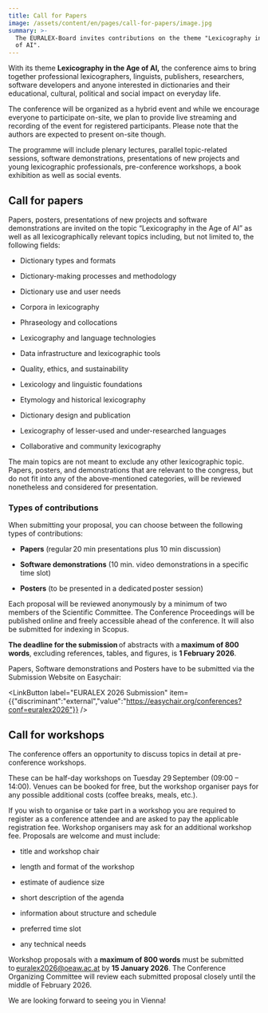 ```yaml
---
title: Call for Papers
image: /assets/content/en/pages/call-for-papers/image.jpg
summary: >-
  The EURALEX-Board invites contributions on the theme "Lexicography in the age
  of AI".
---
```

With its theme **Lexicography in the Age of AI,** the conference aims to bring together professional lexicographers, linguists, publishers, researchers, software developers and anyone interested in dictionaries and their educational, cultural, political and social impact on everyday life. 

The conference will be organized as a hybrid event and while we encourage everyone to participate on-site, we plan to provide live streaming and recording of the event for registered participants. Please note that the authors are expected to present on-site though. 

The programme will include plenary lectures, parallel topic-related sessions, software demonstrations, presentations of new projects and young lexicographic professionals, pre-conference workshops, a book exhibition as well as social events. 

## Call for papers

Papers, posters, presentations of new projects and software demonstrations are invited on the topic “Lexicography in the Age of AI” as well as all lexicographically relevant topics including, but not limited to, the following fields: 

* Dictionary types and formats 

- Dictionary-making processes and methodology 

* Dictionary use and user needs  

- Corpora in lexicography  

* Phraseology and collocations  

- Lexicography and language technologies  

* Data infrastructure and lexicographic tools  

- Quality, ethics, and sustainability  

* Lexicology and linguistic foundations  

- Etymology and historical lexicography  

* Dictionary design and publication  

- Lexicography of lesser-used and under-researched languages  

* Collaborative and community lexicography 

The main topics are not meant to exclude any other lexicographic topic. Papers, posters, and demonstrations that are relevant to the congress, but do not fit into any of the above-mentioned categories, will be reviewed nonetheless and considered for presentation.  

### Types of contributions

When submitting your proposal, you can choose between the following types of contributions: 

* **Papers** (regular 20 min presentations plus 10 min discussion) 

- **Software demonstrations** (10 min. video demonstrations in a specific time slot) 

* **Posters** (to be presented in a dedicated poster session) 

Each proposal will be reviewed anonymously by a minimum of two members of the Scientific Committee. The Conference Proceedings will be published online and freely accessible ahead of the conference. It will also be submitted for indexing in Scopus. 

**The deadline for the submission** of abstracts with a **maximum of 800 words**, excluding references, tables, and figures, is **1 February 2026**.

Papers, Software demonstrations and Posters have to be submitted via the Submission Website on Easychair:

<LinkButton label="EURALEX 2026 Submission" item={{"discriminant":"external","value":"https://easychair.org/conferences?conf=euralex2026"}} />

## Call for workshops

The conference offers an opportunity to discuss topics in detail at pre-conference workshops. 

These can be half-day workshops on Tuesday 29 September (09:00 – 14:00). Venues can be booked for free, but the workshop organiser pays for any possible additional costs (coffee breaks, meals, etc.). 

If you wish to organise or take part in a workshop you are required to register as a conference attendee and are asked to pay the applicable registration fee. Workshop organisers may ask for an additional workshop fee. Proposals are welcome and must include: 

* title and workshop chair 

- length and format of the workshop 

* estimate of audience size 

- short description of the agenda 

* information about structure and schedule 

- preferred time slot 

* any technical needs 

Workshop proposals with a **maximum of 800 words** must be submitted to [euralex2026@oeaw.ac.at](mailto:euralex2026@oeaw.ac.at) by **15 January 2026**. The Conference Organizing Committee will review each submitted proposal closely until the middle of February 2026. 

We are looking forward to seeing you in Vienna! 
